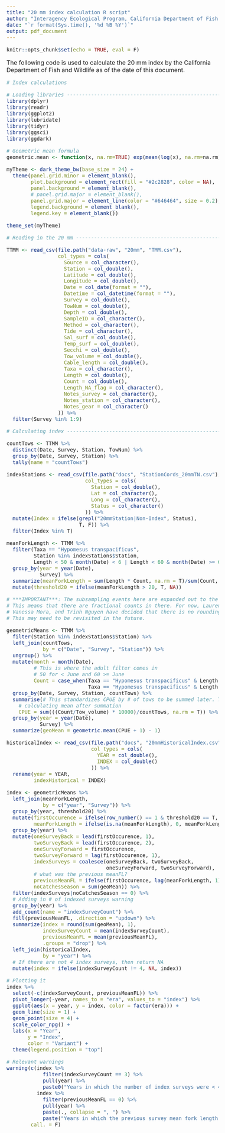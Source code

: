 ```yaml
---
title: "20 mm index calculation R script"
author: "Interagency Ecological Program, California Department of Fish and Wildlife"
date: "`r format(Sys.time(), '%d %B %Y')`"
output: pdf_document
---
```


```r
knitr::opts_chunk$set(echo = TRUE, eval = F)
```

<!-- Changing things to be at least 12 pt font -->
<style type="text/css">
  body{
  font-size: 12pt;
}
</style>

The following code is used to calculate the 20 mm index by the California Department of Fish and Wildlife as of the date of this document.

```r
# Index calculations

# Loading libraries -------------------------------------------------------
library(dplyr)
library(readr)
library(ggplot2)
library(lubridate)
library(tidyr)
library(ggsci)
library(ggdark)

# Geometric mean formula
geometric.mean <- function(x, na.rm=TRUE) exp(mean(log(x), na.rm=na.rm))

myTheme <- dark_theme_bw(base_size = 24) +
  theme(panel.grid.minor = element_blank(),
        plot.background = element_rect(fill = "#2c2828", color = NA),
        panel.background = element_blank(),
        # panel.grid.major = element_blank(),
        panel.grid.major = element_line(color = "#646464", size = 0.2),
        legend.background = element_blank(),
        legend.key = element_blank())

theme_set(myTheme)

# Reading in the 20 mm ----------------------------------------------------

TTMM <- read_csv(file.path("data-raw", "20mm", "TMM.csv"), 
                 col_types = cols(
                   Source = col_character(),
                   Station = col_double(),
                   Latitude = col_double(),
                   Longitude = col_double(),
                   Date = col_date(format = ""),
                   Datetime = col_datetime(format = ""),
                   Survey = col_double(),
                   TowNum = col_double(),
                   Depth = col_double(),
                   SampleID = col_character(),
                   Method = col_character(),
                   Tide = col_character(),
                   Sal_surf = col_double(),
                   Temp_surf = col_double(),
                   Secchi = col_double(),
                   Tow_volume = col_double(),
                   Cable_length = col_double(),
                   Taxa = col_character(),
                   Length = col_double(),
                   Count = col_double(),
                   Length_NA_flag = col_character(),
                   Notes_survey = col_character(),
                   Notes_station = col_character(),
                   Notes_gear = col_character()
                 )) %>% 
  filter(Survey %in% 1:9)

# Calculating index -------------------------------------------------------

countTows <- TTMM %>% 
  distinct(Date, Survey, Station, TowNum) %>% 
  group_by(Date, Survey, Station) %>% 
  tally(name = "countTows")

indexStations <- read_csv(file.path("docs", "StationCords_20mmTN.csv"),
                          col_types = cols(
                            Station = col_double(),
                            Lat = col_character(),
                            Long = col_character(),
                            Status = col_character()
                          )) %>% 
  mutate(Index = ifelse(grepl("20mmStation|Non-Index", Status),
                        T, F)) %>% 
  filter(Index %in% T)

meanForkLength <- TTMM %>% 
  filter(Taxa == "Hypomesus transpacificus",
         Station %in% indexStations$Station,
         Length < 50 & month(Date) < 6 | Length < 60 & month(Date) >= 6) %>% 
  group_by(year = year(Date),
           Survey) %>% 
  summarize(meanForkLength = sum(Length * Count, na.rm = T)/sum(Count, na.rm = T)) %>% 
  mutate(threshold20 = ifelse(meanForkLength > 20, T, NA))

# ***IMPORTANT***: The subsampling events here are expanded out to the non-measured fish
# This means that there are fractional counts in there. For now, Lauren Damon, 
# Vanessa Mora, and Trinh Nguyen have decided that there is no rounding required. 
# This may need to be revisited in the future.

geometricMeans <- TTMM %>% 
  filter(Station %in% indexStations$Station) %>% 
  left_join(countTows,
            by = c("Date", "Survey", "Station")) %>% 
  ungroup() %>% 
  mutate(month = month(Date),
         # This is where the adult filter comes in
         # 50 for < June and 60 >= June
         Count = case_when(Taxa == "Hypomesus transpacificus" & Length < 50 & month < 6 ~ Count,
                           Taxa == "Hypomesus transpacificus" & Length < 60 & month >= 6 ~ Count)) %>% 
  group_by(Date, Survey, Station, countTows) %>% 
  summarise(# This standardizes CPUE by # of tows to be summed later. This is the same as
    # calculating mean after summation
    CPUE = sum(((Count/Tow_volume) * 10000)/countTows, na.rm = T)) %>% 
  group_by(year = year(Date), 
           Survey) %>% 
  summarize(geoMean = geometric.mean(CPUE + 1) - 1) 

historicalIndex <- read_csv(file.path("docs", "20mmHistoricalIndex.csv"),
                            col_types = cols(
                              YEAR = col_double(),
                              INDEX = col_double()
                            )) %>% 
  rename(year = YEAR,
         indexHistorical = INDEX)

index <- geometricMeans %>% 
  left_join(meanForkLength,
            by = c("year", "Survey")) %>% 
  group_by(year, threshold20) %>% 
  mutate(firstOccurence = ifelse(row_number() == 1 & threshold20 == T, T, NA),
         meanForkLength = ifelse(is.na(meanForkLength), 0, meanForkLength)) %>% 
  group_by(year) %>% 
  mutate(oneSurveyBack = lead(firstOccurence, 1),
         twoSurveyBack = lead(firstOccurence, 2),
         oneSurveyForward = firstOccurence,
         twoSurveyForward = lag(firstOccurence, 1),
         indexSurveys = coalesce(oneSurveyBack, twoSurveyBack, 
                                 oneSurveyForward, twoSurveyForward),
         # what was the previous meanFL?
         previousMeanFL = ifelse(firstOccurence, lag(meanForkLength, 1), NA),
         noCatchesSeason = sum(geoMean)) %>% 
  filter(indexSurveys|noCatchesSeason == 0) %>% 
  # Adding in # of indexed surveys warning
  group_by(year) %>% 
  add_count(name = "indexSurveyCount") %>% 
  fill(previousMeanFL, .direction = "updown") %>% 
  summarize(index = round(sum(geoMean), 1),
            indexSurveyCount = mean(indexSurveyCount),
            previousMeanFL = mean(previousMeanFL),
            .groups = "drop") %>% 
  left_join(historicalIndex,
            by = "year") %>% 
  # If there are not 4 index surveys, then return NA
  mutate(index = ifelse(indexSurveyCount != 4, NA, index))

# Plotting it
index %>% 
  select(-c(indexSurveyCount, previousMeanFL)) %>% 
  pivot_longer(-year, names_to = "era", values_to = "index") %>% 
  ggplot(aes(x = year, y = index, color = factor(era))) +
  geom_line(size = 1) +
  geom_point(size = 4) +
  scale_color_npg() +
  labs(x = "Year",
       y = "Index",
       color = "Variant") +
  theme(legend.position = "top")

# Relevant warnings
warning(c(index %>% 
            filter(indexSurveyCount == 3) %>% 
            pull(year) %>% 
            paste0("Years in which the number of index surveys were < 4: ", ., "\n"),
          index %>% 
            filter(previousMeanFL == 0) %>% 
            pull(year) %>% 
            paste(., collapse = ", ") %>% 
            paste("Years in which the previous survey mean fork length was NA or 0:", .)),
        call. = F)
```